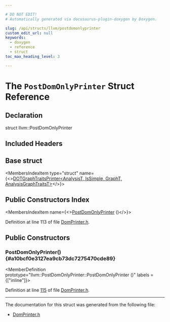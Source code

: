 ```yaml
---

# DO NOT EDIT!
# Automatically generated via docusaurus-plugin-doxygen by Doxygen.

slug: /api/structs/llvm/postdomonlyprinter
custom_edit_url: null
keywords:
  - doxygen
  - reference
  - struct
toc_max_heading_level: 3

---
```





# The `PostDomOnlyPrinter` Struct Reference

<DoxygenPage pluginConfig={pluginConfig}>



## Declaration

<CodeBlock>struct llvm::PostDomOnlyPrinter</CodeBlock>

## Included Headers

<IncludesList>
<IncludesListItem
  filePath="llvm/Analysis/DomPrinter.h"
  permalink="/docs/api/files/include/include/llvm/include/llvm/analysis/domprinter-h"
  isLocal="true" />
</IncludesList>

## Base struct

<MembersIndex>

<MembersIndexItem
  type="struct"
  name={<><a href="/docs/api/structs/llvm/dotgraphtraitsprinter">DOTGraphTraitsPrinter&lt;AnalysisT, IsSimple, GraphT, AnalysisGraphTraitsT&gt;</a></>}>
</MembersIndexItem>

</MembersIndex>

## Public Constructors Index

<MembersIndex>

<MembersIndexItem
  name={<><a href="#a10bcf0e3127ea9cb73dc7275470cde89">PostDomOnlyPrinter</a> ()</>}>
</MembersIndexItem>

</MembersIndex>


Definition at line 113 of file <a href="/docs/api/files/include/include/llvm/include/llvm/analysis/domprinter-h">DomPrinter.h</a>.

<SectionDefinition>

## Public Constructors

### PostDomOnlyPrinter() {#a10bcf0e3127ea9cb73dc7275470cde89}

<MemberDefinition
  prototype="llvm::PostDomOnlyPrinter::PostDomOnlyPrinter ()"
  labels = {["inline"]}>

Definition at line <a href="/docs/api/files/include/include/llvm/include/llvm/analysis/domprinter-h/#l00115">115</a> of file <a href="/docs/api/files/include/include/llvm/include/llvm/analysis/domprinter-h">DomPrinter.h</a>.
</MemberDefinition>

</SectionDefinition>

<hr/>

The documentation for this struct was generated from the following file:

<ul>
<li><a href="/docs/api/files/include/include/llvm/include/llvm/analysis/domprinter-h">DomPrinter.h</a></li>
</ul>

</DoxygenPage>
